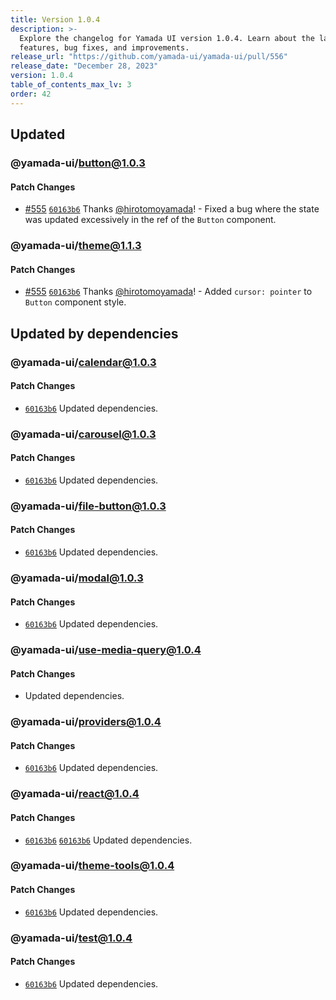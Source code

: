 ```yaml
---
title: Version 1.0.4
description: >-
  Explore the changelog for Yamada UI version 1.0.4. Learn about the latest
  features, bug fixes, and improvements.
release_url: "https://github.com/yamada-ui/yamada-ui/pull/556"
release_date: "December 28, 2023"
version: 1.0.4
table_of_contents_max_lv: 3
order: 42
---
```


## Updated

### @yamada-ui/button@1.0.3

#### Patch Changes

- [#555](https://github.com/hirotomoyamada/yamada-ui/pull/555) [`60163b6`](https://github.com/hirotomoyamada/yamada-ui/commit/60163b6b1d13a904754e207da3c0840a8e265e3e) Thanks [@hirotomoyamada](https://github.com/hirotomoyamada)! - Fixed a bug where the state was updated excessively in the ref of the `Button` component.

### @yamada-ui/theme@1.1.3

#### Patch Changes

- [#555](https://github.com/hirotomoyamada/yamada-ui/pull/555) [`60163b6`](https://github.com/hirotomoyamada/yamada-ui/commit/60163b6b1d13a904754e207da3c0840a8e265e3e) Thanks [@hirotomoyamada](https://github.com/hirotomoyamada)! - Added `cursor: pointer` to `Button` component style.

## Updated by dependencies

### @yamada-ui/calendar@1.0.3

#### Patch Changes

- [`60163b6`](https://github.com/hirotomoyamada/yamada-ui/commit/60163b6b1d13a904754e207da3c0840a8e265e3e) Updated dependencies.

### @yamada-ui/carousel@1.0.3

#### Patch Changes

- [`60163b6`](https://github.com/hirotomoyamada/yamada-ui/commit/60163b6b1d13a904754e207da3c0840a8e265e3e) Updated dependencies.

### @yamada-ui/file-button@1.0.3

#### Patch Changes

- [`60163b6`](https://github.com/hirotomoyamada/yamada-ui/commit/60163b6b1d13a904754e207da3c0840a8e265e3e) Updated dependencies.

### @yamada-ui/modal@1.0.3

#### Patch Changes

- [`60163b6`](https://github.com/hirotomoyamada/yamada-ui/commit/60163b6b1d13a904754e207da3c0840a8e265e3e) Updated dependencies.

### @yamada-ui/use-media-query@1.0.4

#### Patch Changes

- Updated dependencies.

### @yamada-ui/providers@1.0.4

#### Patch Changes

- [`60163b6`](https://github.com/hirotomoyamada/yamada-ui/commit/60163b6b1d13a904754e207da3c0840a8e265e3e) Updated dependencies.

### @yamada-ui/react@1.0.4

#### Patch Changes

- [`60163b6`](https://github.com/hirotomoyamada/yamada-ui/commit/60163b6b1d13a904754e207da3c0840a8e265e3e) [`60163b6`](https://github.com/hirotomoyamada/yamada-ui/commit/60163b6b1d13a904754e207da3c0840a8e265e3e) Updated dependencies.

### @yamada-ui/theme-tools@1.0.4

#### Patch Changes

- [`60163b6`](https://github.com/hirotomoyamada/yamada-ui/commit/60163b6b1d13a904754e207da3c0840a8e265e3e) Updated dependencies.

### @yamada-ui/test@1.0.4

#### Patch Changes

- [`60163b6`](https://github.com/hirotomoyamada/yamada-ui/commit/60163b6b1d13a904754e207da3c0840a8e265e3e) Updated dependencies.
